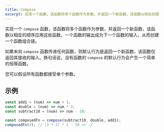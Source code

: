 ```yaml
---
title: Compose
excerpt: 实现一个函数，该函数将多个函数作为参数，并返回一个新函数，该函数以相反的顺序应用这些函数
---
```


实现一个 `compose` 函数，该函数将多个函数作为参数，并返回一个新函数，该函数以相反的顺序应用这些函数。一个函数的输出成为下一个函数的输入，从而创建一个函数组合链。

如果未向 `compose` 函数传递任何函数，则默认行为是返回一个新函数，该函数仅返回其接收的输入。换句话说，没有函数的 `compose` 的默认行为会产生一个简单的恒等函数。

您可以假设所有函数都接受单个参数。

## 示例

```js
const add1 = (num) => num + 1;
const double = (num) => num * 2;
const subtract10 = (num) => num - 10;

const composedFn = compose(subtract10, double, add1);
composedFn(3); // (3 + 1) * 2 - 10 => -2
```
